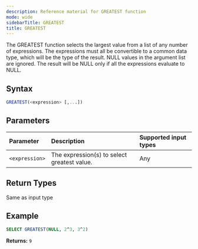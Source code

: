 ```yaml
---
description: Reference material for GREATEST function
mode: wide
sidebarTitle: GREATEST
title: GREATEST
---
```



The GREATEST function selects the largest value from a list of any number of expressions.
The expressions must all be convertible to a common data type, which will be the type of the result.
NULL values in the argument list are ignored. The result will be NULL only if all the expressions evaluate to NULL.

## Syntax


```sql
GREATEST(<expression> [,...])
```

## Parameters


| Parameter | Description                                 |Supported input types | 
| :--------- |:--------------------------------------------|:------------|
| `<expression>` | The expression(s) to select greatest value. | Any |

## Return Types
Same as input type

## Example



```sql
SELECT GREATEST(NULL, 2^3, 3^2)
```

**Returns:** `9`

